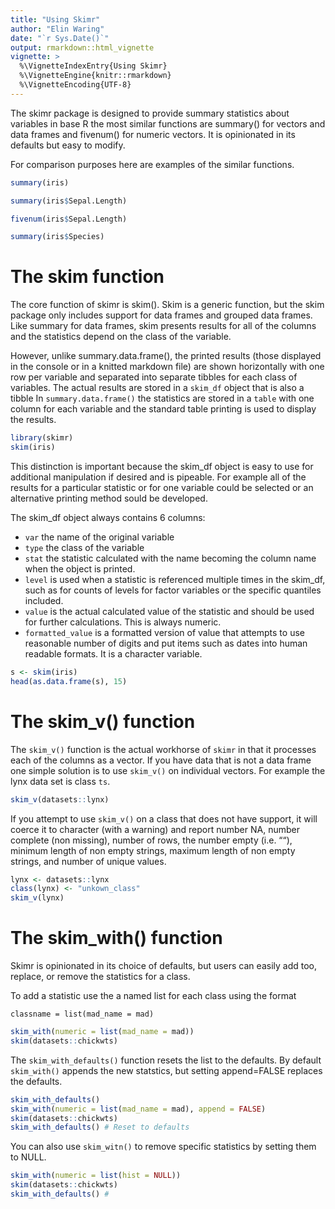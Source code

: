 ```yaml
---
title: "Using Skimr"
author: "Elin Waring"
date: "`r Sys.Date()`"
output: rmarkdown::html_vignette
vignette: >
  %\VignetteIndexEntry{Using Skimr}
  %\VignetteEngine{knitr::rmarkdown}
  %\VignetteEncoding{UTF-8}
---
```


The skimr package is designed to provide summary statistics about variables in base R the
most similar functions are summary() for vectors and data frames and fivenum() for numeric 
vectors. It is opinionated in its defaults but easy to modify.

For comparison purposes here are examples of the similar functions.

```r
summary(iris)
```
```r
summary(iris$Sepal.Length)
```
```r
fivenum(iris$Sepal.Length)
```
```r
summary(iris$Species)

```


# The skim function

The core function of skimr is skim().  Skim is a generic function, but the skim package only 
includes support for data frames and grouped data frames. Like summary for data frames, skim
presents results for all of the columns and the statistics depend on the class of the variable.

However, unlike summary.data.frame(), the printed results (those displayed in the console
or in a knitted markdown file) are shown horizontally with one row per variable
and separated into separate tibbles for each class of variables.  The actual results are 
stored in a `skim_df` object that is also a tibble 
In `summary.data.frame()` the statistics are stored in a `table` with
one column for each variable and the standard table printing is used to display the results. 

```r
library(skimr)
skim(iris)
```

This distinction is important because the skim_df object is easy to use for additional manipulation
if desired and is pipeable. For example all of the results for a particular statistic or for one 
variable could be selected or an alternative printing method sould be developed.  

The skim_df object always contains 6 columns: 

 - `var` the name of the original variable
 - `type` the class of the variable
 - `stat` the statistic calculated with the name becoming the column name when the object is printed.
 - `level` is used when a statistic is referenced multiple times in the skim_df, such as for counts of levels for factor variables or the specific quantiles included.
 - `value` is the actual calculated value of the statistic and should be used for further calculations. This is always numeric.
 - `formatted_value` is a formatted version of value that attempts to use reasonable number of digits and put items such as dates into human readable formats. It is a character variable.
 

```r
s <- skim(iris)
head(as.data.frame(s), 15)
```


# The skim_v() function

The `skim_v()` function is the actual workhorse of `skimr` in that it processes each of the columns 
as a vector.  If you have data that is not a data frame one simple solution is to use `skim_v()` 
on individual vectors. For example the lynx data set is class `ts`.

```r
skim_v(datasets::lynx)
```


If you attempt to use `skim_v()` on a class that does not have support, it will coerce it to 
character (with a warning) and report number NA, number complete (non missing), number of rows, the 
number empty (i.e. ""), minimum length of non empty strings, maximum length of non empty strings,
and number of unique values.
```r
lynx <- datasets::lynx
class(lynx) <- "unkown_class"
skim_v(lynx)
```

# The skim_with() function

Skimr is opinionated in its choice of defaults, but users can easily add too, replace, or remove
the statistics for a class.   

To add a statistic use the a named list for each class using the format 
```
classname = list(mad_name = mad)
```
```r
skim_with(numeric = list(mad_name = mad))
skim(datasets::chickwts)
```

The `skim_with_defaults()` function resets the list to the defaults.   By default `skim_with()`
appends the new statstics, but setting append=FALSE replaces the defaults. 


```r
skim_with_defaults()
skim_with(numeric = list(mad_name = mad), append = FALSE)
skim(datasets::chickwts)
skim_with_defaults() # Reset to defaults
```
You can also use `skim_witn()` to remove specific statistics by setting them to NULL.

```r
skim_with(numeric = list(hist = NULL))
skim(datasets::chickwts)
skim_with_defaults() #
```


